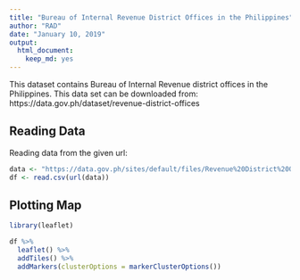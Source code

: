 ```yaml
---
title: "Bureau of Internal Revenue District Offices in the Philippines"
author: "RAD"
date: "January 10, 2019"
output: 
  html_document: 
    keep_md: yes
---
```


This dataset contains Bureau of Internal Revenue district offices in the Philippines. This data set can be downloaded from: https://data.gov.ph/dataset/revenue-district-offices

## Reading Data

Reading data from the given url:  

```r
data <- "https://data.gov.ph/sites/default/files/Revenue%20District%20Office_0.csv"
df <- read.csv(url(data))

```
 

## Plotting Map

```r

library(leaflet)

df %>%
  leaflet() %>%
  addTiles() %>%
  addMarkers(clusterOptions = markerClusterOptions())

```

